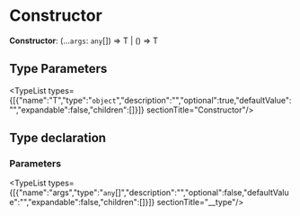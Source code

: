 
# Constructor

 **Constructor**: (...`args`: `any`[]) => T \| () => T

## Type Parameters

<TypeList types={[{"name":"T","type":"`object`","description":"","optional":true,"defaultValue":"","expandable":false,"children":[]}]}  sectionTitle="Constructor"/>

## Type declaration

### Parameters

<TypeList types={[{"name":"args","type":"`any`[]","description":"","optional":false,"defaultValue":"","expandable":false,"children":[]}]}  sectionTitle="__type"/>

